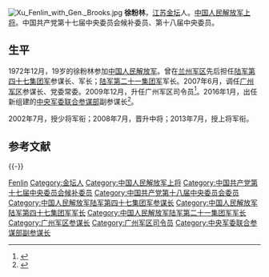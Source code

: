 [[File:Xu_Fenlin_with_Gen._Brooks.jpg|thumb]]
'''徐粉林'''{{BD|1953年|7月||}}，[[江苏|江苏]][[金坛县|金坛]]人。[[中国人民解放军上将|中国人民解放军上将]]。中国共产党第十七届中央委员会候补委员、第十八届中央委员。

==生平==
1972年12月，19岁的徐粉林参加[[中国人民解放军|中国人民解放军]]。曾在[[兰州军区|兰州军区]]先后担任[[中国人民解放军陆军第四十七集团军|陆军第四十七集团军]]参谋长、军长；[[中国人民解放军陆军第二十一集团军|陆军第二十一集团军]]军长。2007年6月，调任[[广州军区|广州军区]]参谋长、党委常委。2009年12月，升任广州军区司令员<ref>{{cite news|title=中国七大军区司令员之广州军区司令员徐粉林|url=http://www.gzs.cn/html/2012/11/10/214108-0.html|accessdate=2013-07-31|newspaper=济南日报|archive-url=https://web.archive.org/web/20121116125700/http://www.gzs.cn/html/2012/11/10/214108-0.html|archive-date=2012-11-16|dead-url=yes}}</ref>。2016年1月，出任新组建的[[中央军委联合参谋部|中央军委联合参谋部]]副参谋长<ref>{{cite news|title=广州军区原司令员徐粉林进京 调入联合参谋部|url=http://www.gzs.cn/html/2012/11/10/214108-0.html|date=2016-01-12|accessdate=2016-01-12|work=搜狐|archive-url=https://web.archive.org/web/20160304093239/http://www.gzs.cn/html/2012/11/10/214108-0.html|archive-date=2016-03-04|dead-url=yes}}</ref>。

2002年7月，授少将军衔；2008年7月，晋升中将；2013年7月，授上将军衔。

== 参考文献 ==
{{Reflist|30em}}

{{-}}
{{start box}}
{{s-mil|pla}}
{{s-before|[[章沁生|章沁生]]}}
{{s-title|[[中国人民解放军广州军区|中国人民解放军广州军区]][[司令员|司令员]]|2009年12月—2016年1月}}
{{s-after|[[贾晓炜|贾晓炜]]|广州军区善后工作办公室主任}}
{{s-before|[[房峰辉|房峰辉]]|rows=2}}
{{s-title|[[中国人民解放军广州军区|中国人民解放军广州军区]][[参谋长|参谋长]]|2007年6月—2009年12月}}
{{s-after|[[贾晓炜|贾晓炜]]}}
{{s-title|[[中国人民解放军陆军第七十六集团军|中国人民解放军陆军第二十一集团军]]军长|2004年1月—2007年6月}}
{{s-after|[[何清成|何清成]]}}
{{s-before|[[常万全|常万全]]}}
{{s-title|[[中国人民解放军陆军第四十七集团军|中国人民解放军陆军第四十七集团军]]军长|2002年1月—2004年1月}}
{{s-after|[[彭勇|彭  勇]]}}
{{end box}}
{{中国人民解放军上将/2013}}

{{DEFAULTSORT:Xu徐}}
[[Category:徐姓|Fenlin]]
[[Category:金坛人|Category:金坛人]]
[[Category:中国人民解放军上将|Category:中国人民解放军上将]]
[[Category:中国共产党第十七届中央委员会候补委员|Category:中国共产党第十七届中央委员会候补委员]]
[[Category:中国共产党第十八届中央委员会委员|Category:中国共产党第十八届中央委员会委员]]
[[Category:中国人民解放军陆军第四十七集团军参谋长|Category:中国人民解放军陆军第四十七集团军参谋长]]
[[Category:中国人民解放军陆军第四十七集团军军长|Category:中国人民解放军陆军第四十七集团军军长]]
[[Category:中国人民解放军陆军第二十一集团军军长|Category:中国人民解放军陆军第二十一集团军军长]]
[[Category:广州军区参谋长|Category:广州军区参谋长]]
[[Category:广州军区司令员|Category:广州军区司令员]]
[[Category:中央军委联合参谋部副参谋长|Category:中央军委联合参谋部副参谋长]]